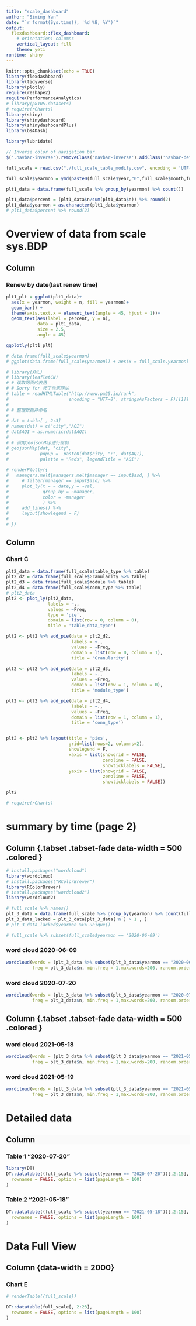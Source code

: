 ```yaml
---
title: "scale_dashboard"
author: "Siming Yan"
date: "`r format(Sys.time(), '%d %B, %Y')`"
output: 
  flexdashboard::flex_dashboard:
    # orientation: columns
    vertical_layout: fill
    theme: yeti
runtime: shiny
---
```


```r
knitr::opts_chunk$set(echo = TRUE)
library(flexdashboard)
library(tidyverse)
library(plotly)
require(reshape2)
require(PerformanceAnalytics)
# library(p8105.datasets)
# require(rCharts)
library(shiny)
library(shinydashboard)
library(shinydashboardPlus)
library(bs4Dash)

library(lubridate)
```



``` js
// Inverse color of navigation bar.
$('.navbar-inverse').removeClass('navbar-inverse').addClass('navbar-default');
```

<style>
.colored {
  background-color: #FAFAFA;
}
</style>


```r
full_scale = read.csv("./full_scale_table_modify.csv", encoding = 'UTF-8')

full_scale$yearmon = ymd(paste0(full_scale$year,"0",full_scale$month,full_scale$date))
```
 
```r
plt1_data = data.frame(full_scale %>% group_by(yearmon) %>% count())

plt1_data$percent = (plt1_data$n/sum(plt1_data$n)) %>% round(2)
plt1_data$yearmon = as.character(plt1_data$yearmon)
# plt1_data$percent %>% round(2)
```

Overview of data from scale sys.BDP
=====================================     

<!-- Inputs {.sidebar} -->
<!-- ------------------------------------- -->

<!-- ```{r, echo = F } -->

<!-- selectInput("asd", label = "year_mon :", -->
<!--             choices = full_scale$yearmon, -->
<!--             selected = c(full_scale$yearmon %>% as.list()), -->
<!--             multiple = T) -->

<!-- ``` -->


Column {data-width=500 .no-padding}
-------------------------------------

### Renew by date(last renew time)

```r
plt1_plt = ggplot(plt1_data)+
  aes(x = yearmon, weight = n, fill = yearmon)+
  geom_bar() + 
  theme(axis.text.x = element_text(angle = 45, hjust = 1))+
  geom_text(aes(label = percent, y = n), 
            data = plt1_data, 
            size = 2.5,
            angle = 45)

ggplotly(plt1_plt)
```


```r
# data.frame(full_scale$yearmon)
# ggplot(data.frame(full_scale$yearmon)) + aes(x = full_scale.yearmon) + geom_bar() + geom_text(aes(label = ..count..), stat = 'count',data = data.frame(full_scale$yearmon))

```

<!-- ### Chart B -->

```r
# library(XML)
# library(leafletCN)
# # 读取网页的表格
# # Sorry for 爬了你家网站
# table = readHTMLTable("http://www.pm25.in/rank",
#                       encoding = "UTF-8", stringsAsFactors = F)[[1]]
# 
# # 整理数据并命名
# 
# dat = table[ , 2:3]
# names(dat) = c("city","AQI")
# dat$AQI = as.numeric(dat$AQI)
# 
# # 调用geojsonMap进行绘制
# geojsonMap(dat, "city",
#            popup =  paste0(dat$city, ":", dat$AQI),
#            palette = "Reds", legendTitle = "AQI")
 
# renderPlotly({
#   managers.melt[managers.melt$manager == input$asd, ] %>% 
#     # filter(manager == input$asd) %>%
#     plot_ly(x = ~ date,y = ~val, 
#             group_by = ~manager, 
#             color = ~manager
#             ) %>% 
#     add_lines() %>% 
#     layout(showlegend = F)
#            
# })
```

Column {data-width=500}
-----------------------------------------------------------------------

### Chart C 

<!--  {.tabset .tabset-fade} -->

```r
plt2_data = data.frame(full_scale$table_type %>% table)
plt2_d2 = data.frame(full_scale$Granularity %>% table)
plt2_d3 = data.frame(full_scale$module %>% table)
plt2_d4 = data.frame(full_scale$conn_type %>% table)
# plt2_data
plt2 <- plot_ly(plt2_data, 
                labels = ~., 
                values = ~Freq, 
                type = 'pie',
                domain = list(row = 0, column = 0),
                title = 'table_data_type')

plt2 <- plt2 %>% add_pie(data = plt2_d2,
                         labels = ~.,
                         values = ~Freq,
                         domain = list(row = 0, column = 1),
                         title = 'Granularity')

plt2 <- plt2 %>% add_pie(data = plt2_d3,
                         labels = ~.,
                         values = ~Freq,
                         domain = list(row = 1, column = 0),
                         title = 'module_type')

plt2 <- plt2 %>% add_pie(data = plt2_d4,
                         labels = ~.,
                         values = ~Freq,
                         domain = list(row = 1, column = 1),
                         title = 'conn_type')


plt2 <- plt2 %>% layout(title = 'pies',
                        grid=list(rows=2, columns=2),
                        showlegend = F,
                        xaxis = list(showgrid = FALSE, 
                                     zeroline = FALSE, 
                                     showticklabels = FALSE),
                        yaxis = list(showgrid = FALSE, 
                                     zeroline = FALSE, 
                                     showticklabels = FALSE))

plt2


```

```r
# require(rCharts)
```


summary by time (page 2)
=====================================     

<!-- Column {data-height=800} -->
<!-- ----------------------------------------------------------------------- -->


Column {.tabset .tabset-fade data-width = 500 .colored }
-----------------------------------------------------------------------
```r
# install.packages("wordcloud")
library(wordcloud)
# install.packages("RColorBrewer")
library(RColorBrewer)
# install.packages("wordcloud2")
library(wordcloud2)
```

```r

# full_scale %>% names()
plt_3_data = data.frame(full_scale %>% group_by(yearmon) %>% count(full_scale$column_names))
plt_3_data_lacked = plt_3_data[plt_3_data['n'] > 1 , ]
# plt_3_data_lacked$yearmon %>% unique()

# full_scale %>% subset(full_scale$yearmon == '2020-06-09')

```


### word cloud 2020-06-09 {.no-padding}

```r

wordcloud(words = (plt_3_data %>% subset(plt_3_data$yearmon == "2020-06-09"))$full_scale.column_names, 
          freq = plt_3_data$n, min.freq = 1,max.words=200, random.order=FALSE, rot.per=0.35,colors=brewer.pal(8, "Dark2"))
```

### word cloud 2020-07-20 {.no-padding}

```r

wordcloud(words = (plt_3_data %>% subset(plt_3_data$yearmon == "2020-07-20"))$full_scale.column_names, 
          freq = plt_3_data$n, min.freq = 1,max.words=200, random.order=FALSE, rot.per=0.35,colors=brewer.pal(8, "Dark2"))


```

Column {.tabset .tabset-fade data-width = 500 .colored }
-----------------------------------------------------------------------

### word cloud 2021-05-18 {.no-padding}

```r
wordcloud(words = (plt_3_data %>% subset(plt_3_data$yearmon == "2021-05-18"))$full_scale.column_names, 
          freq = plt_3_data$n, min.freq = 1,max.words=200, random.order=FALSE, rot.per=0.35,colors=brewer.pal(8, "Dark2"))


```


### word cloud 2021-05-19 {.no-padding}


```r
wordcloud(words = (plt_3_data %>% subset(plt_3_data$yearmon == "2021-05-19"))$full_scale.column_names, 
          freq = plt_3_data$n, min.freq = 1,max.words=200, random.order=FALSE, rot.per=0.35,colors=brewer.pal(8, "Dark2"))
```


Detailed data
=======================================================================


Column {.tabset .tabset-fade data-width=2000 .colored }
-----------------------------------------------------------------------

### Table 1 "2020-07-20" {.no-padding}

```r
library(DT)
DT::datatable((full_scale %>% subset(yearmon == "2020-07-20"))[,2:15],
  rownames = FALSE, options = list(pageLength = 100)
)
```

### Table 2 "2021-05-18" {.no-padding}

```r

DT::datatable((full_scale %>% subset(yearmon == "2021-05-18"))[,2:15],
  rownames = FALSE, options = list(pageLength = 100)
)

```





Data Full View 
=====================================


Column {data-width = 2000}
-----------------------------------------------------------------------

### Chart E

```r
# renderTable({full_scale})

DT::datatable(full_scale[, 2:23],
  rownames = FALSE, options = list(pageLength = 100)
)
```

